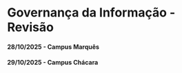 # Governança da Informação - Revisão

#### 28/10/2025 - Campus Marquês {.unnumbered}
#### 29/10/2025 - Campus Chácara {.unnumbered}


